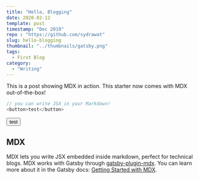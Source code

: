 ```yaml
---
title: "Hello, Blogging"
date: 2020-02-12
template: post
timestamp: "Dec 2019"
repo : "https://github.com/sydrawat"
slug: hello-blogging
thumbnail: "../thumbnails/gatsby.png"
tags:
  - First Blog
category:
  - "Writing"
---
```


This is a post showing MDX in action. This starter now comes with MDX out-of-the-box!

```js
// you can write JSX in your Markdown!
<button>test</button>
```

<button>test</button>

## MDX

MDX lets you write JSX embedded inside markdown, perfect for technical blogs. MDX works with Gatsby through [gatsby-plugin-mdx](https://www.gatsbyjs.org/packages/gatsby-plugin-mdx/). You can learn more about it in the Gatsby docs: [Getting Started with MDX](https://www.gatsbyjs.org/docs/mdx/getting-started/).
